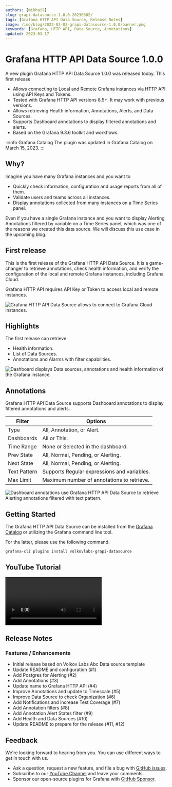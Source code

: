 ```yaml
---
authors: [mikhail]
slug: grapi-datasource-1.0.0-20230302/
tags: [Grafana HTTP API Data Source, Release Notes]
image: /img/blog/2023-03-02-grapi-datasource-1.0.0/banner.png
keywords: [Grafana, HTTP API, Data Source, Annotations]
updated: 2023-03-17
---
```



# Grafana HTTP API Data Source 1.0.0

A new plugin Grafana HTTP API Data Source 1.0.0 was released today. This first release

- Allows connecting to Local and Remote Grafana instances via HTTP API using API Keys and Tokens.
- Tested with Grafana HTTP API versions 8.5+. It may work with previous versions.
- Allows retrieving Health information, Annotations, Alerts, and Data Sources.
- Supports Dashboard annotations to display filtered annotations and alerts.
- Based on the Grafana 9.3.6 toolkit and workflows.

:::info Grafana Catalog
The plugin was updated in Grafana Catalog on March 15, 2023.
:::

## Why?

Imagine you have many Grafana instances and you want to

- Quickly check information, configuration and usage reports from all of them.
- Validate users and teams across all instances.
- Display annotations collected from many instances on a Time Series panel.

Even if you have a single Grafana instance and you want to display Alerting Annotations filtered by variable on a Time Series panel, which was one of the reasons we created this data source. We will discuss this use case in the upcoming blog.

## First release

This is the first release of the Grafana HTTP API Data Source. It is a game-changer to retrieve annotations, check health information, and verify the configuration of the local and remote Grafana instances, including Grafana Cloud.

Grafana HTTP API requires API Key or Token to access local and remote instances.

<Image
  title="Grafana HTTP API Data Source allows to connect to Grafana Cloud instances."
  src="/img/blog/2023-03-02-grapi-datasource-1.0.0/cloud.png"
  lazy={false}
/>

## Highlights

The first release can retrieve

- Health information.
- List of Data Sources.
- Annotations and Alarms with filter capabilities.

<Image
  title="Dashboard displays Data sources, annotations and health information of the Grafana instance."
  src="/img/blog/2023-03-02-grapi-datasource-1.0.0/dashboard.png"
/>

## Annotations

Grafana HTTP API Data Source supports Dashboard annotations to display filtered annotations and alerts.

| Filter       | Options                                     |
| ------------ | ------------------------------------------- |
| Type         | All, Annotation, or Alert.                  |
| Dashboards   | All or This.                                |
| Time Range   | None or Selected in the dashboard.          |
| Prev State   | All, Normal, Pending, or Alerting.          |
| Next State   | All, Normal, Pending, or Alerting.          |
| Text Pattern | Supports Regular expressions and variables. |
| Max Limit    | Maximum number of annotations to retrieve.  |

<Image
  title="Dashboard annotations use Grafana HTTP API Data Source to retrieve Alerting annotations filtered with text pattern."
  src="/img/blog/2023-03-02-grapi-datasource-1.0.0/annotations.png"
/>

## Getting Started

The Grafana HTTP API Data Source can be installed from the [Grafana Catalog](https://grafana.com/grafana/plugins/volkovlabs-grapi-datasource/) or utilizing the Grafana command line tool.

For the latter, please use the following command.

```bash
grafana-cli plugins install volkovlabs-grapi-datasource
```

## YouTube Tutorial

<Video
  src="https://www.youtube.com/embed/0zibOEGqTJ8"
  title="Easy access to Grafana backend using Grafana HTTP API data source."
/>

## Release Notes

### Features / Enhancements

- Initial release based on Volkov Labs Abc Data source template
- Update README and configuration (#1)
- Add Postgres for Alerting (#2)
- Add Annotations (#3)
- Update name to Grafana HTTP API (#4)
- Improve Annotations and update to Timescale (#5)
- Improve Data Source to check Organization (#6)
- Add Notifications and increase Test Coverage (#7)
- Add Annotation filters (#8)
- Add Annotation Alert States filter (#9)
- Add Health and Data Sources (#10)
- Update README to prepare for the release (#11, #12)

## Feedback

We're looking forward to hearing from you. You can use different ways to get in touch with us.

- Ask a question, request a new feature, and file a bug with [GitHub issues](https://github.com/volkovlabs/volkovlabs-grapi-datasource/issues).
- Subscribe to our [YouTube Channel](https://www.youtube.com/@volkovlabs) and leave your comments.
- Sponsor our open-source plugins for Grafana with [GitHub Sponsor](https://github.com/sponsors/VolkovLabs).
